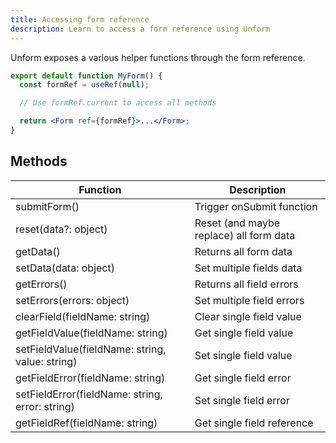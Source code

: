 ```yaml
---
title: Accessing form reference
description: Learn to access a form reference using Unform
---
```


Unform exposes a various helper functions through the form reference.

```jsx lineNumbers=true
export default function MyForm() {
  const formRef = useRef(null);

  // Use formRef.current to access all methods

  return <Form ref={formRef}>...</Form>;
}
```

## Methods

| Function                                        | Description                             |
| ----------------------------------------------- | --------------------------------------- |
| submitForm()                                    | Trigger onSubmit function               |
| reset(data?: object)                            | Reset (and maybe replace) all form data |
| getData()                                       | Returns all form data                   |
| setData(data: object)                           | Set multiple fields data                |
| getErrors()                                     | Returns all field errors                |
| setErrors(errors: object)                       | Set multiple field errors               |
| clearField(fieldName: string)                   | Clear single field value                |
| getFieldValue(fieldName: string)                | Get single field value                  |
| setFieldValue(fieldName: string, value: string) | Set single field value                  |
| getFieldError(fieldName: string)                | Get single field error                  |
| setFieldError(fieldName: string, error: string) | Set single field error                  |
| getFieldRef(fieldName: string)                  | Get single field reference              |
